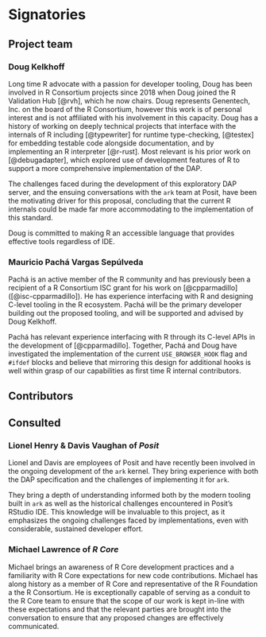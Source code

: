 # Signatories

<!--
This section provides the ISC with a view of the support received from
the community for a proposal. Acceptance isn't predicated on
popularity but community acceptance is important. Willingness to
accept outside input is also a good marker for project delivery.

An optional section would be for R-Core signatories where changes to R
are proposed.
-->

## Project team

<!--
Who are the people responsible for actually delivering the project if
the proposal gets accepted and are already signed up and rearing to
go? Briefly describe all participants and the skills they will bring
to the project.
-->

### Doug Kelkhoff

Long time R advocate with a passion for developer tooling, Doug has been
involved in R Consortium projects since 2018 when Doug joined the R Validation
Hub [@rvh], which he now chairs. Doug represents Genentech, Inc. on the board of
the R Consortium, however this work is of personal interest and is not
affiliated with his involvement in this capacity. Doug has a history of working
on deeply technical projects that interface with the internals of R including
[@typewriter] for runtime type-checking, [@testex] for embedding testable code
alongside documentation, and by implementing an R interpreter [@r-rust]. Most
relevant is his prior work on [@debugadapter], which explored use of development
features of R to support a more comprehensive implementation of the DAP.

The challenges faced during the development of this exploratory DAP server, and
the ensuing conversations with the `ark` team at Posit, have been the motivating
driver for this proposal, concluding that the current R internals could be made
far more accommodating to the implementation of this standard.

Doug is committed to making R an accessible language that provides effective
tools regardless of IDE. 

### Mauricio Pachá Vargas Sepúlveda

<!-- 
TODO:
  - If you plan to blog about this while we're working on it, I think that would
    be a great addition. They value the social aspect of technical work,
    especially if it draws attention to what the R Consortium funds.
-->

Pachá is an active member of the R community and has previously been a
recipient of a R Consortium ISC grant for his work on [@cpparmadillo]
([@isc-cpparmadillo]). He has experience interfacing with R and designing
C-level tooling in the R ecosystem. Pachá will be the primary developer building
out the proposed tooling, and will be supported and advised by Doug Kelkhoff.

Pachá has relevant experience interfacing with R through its C-level APIs in the
development of [@cpparmadillo]. Together, Pachá and Doug have investigated the
implementation of the current `USE_BROWSER_HOOK` flag and `#ifdef` blocks and
believe that mirroring this design for additional hooks is well within grasp of
our capabilities as first time R internal contributors.

## Contributors

<!--
Who are the people who have actively helped with this proposal but
won't necessarily be on the core project team later?
-->

## Consulted

<!--
Who has been given the opportunity to provide feedback on the
proposal? This should include any R Consortium & ISC members who the
proposal has been discussed with.
-->

### Lionel Henry & Davis Vaughan of _Posit_

Lionel and Davis are employees of Posit and have recently been involved in the
ongoing development of the `ark` kernel. They bring experience with both the DAP
specification and the challenges of implementing it for `ark`.

They bring a depth of understanding informed both by the modern tooling built in
`ark` as well as the historical challenges encountered in Posit's RStudio IDE.
This knowledge will be invaluable to this project, as it emphasizes the ongoing
challenges faced by implementations, even with considerable, sustained developer
effort.

### Michael Lawrence of _R Core_

Michael brings an awareness of R Core development practices and a familiarity
with R Core expectations for new code contributions. Michael has along history
as a member of R Core and representative of the R Foundation a the R Consortium.
He is exceptionally capable of serving as a conduit to the R Core team to ensure
that the scope of our work is kept in-line with these expectations and that the
relevant parties are brought into the conversation to ensure that any proposed
changes are effectively communicated.

